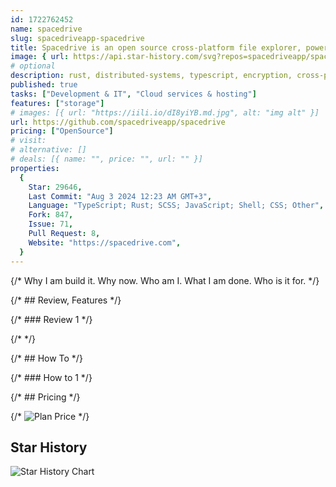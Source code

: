 ```yaml
---
id: 1722762452
name: spacedrive
slug: spacedriveapp-spacedrive
title: Spacedrive is an open source cross-platform file explorer, powered by a virtual distributed filesystem written in Rust.
image: { url: https://api.star-history.com/svg?repos=spacedriveapp/spacedrive }
# optional
description: rust, distributed-systems, typescript, encryption, cross-platform, storage, file-manager,  ,
published: true
tasks: ["Development & IT", "Cloud services & hosting"]
features: ["storage"]
# images: [{ url: "https://iili.io/dI8yiYB.md.jpg", alt: "img alt" }]
url: https://github.com/spacedriveapp/spacedrive
pricing: ["OpenSource"]
# visit:
# alternative: []
# deals: [{ name: "", price: "", url: "" }]
properties:
  {
    Star: 29646,
    Last Commit: "Aug 3 2024 12:23 AM GMT+3",
    Language: "TypeScript; Rust; SCSS; JavaScript; Shell; CSS; Other",
    Fork: 847,
    Issue: 71,
    Pull Request: 8,
    Website: "https://spacedrive.com",
  }
---
```


{/* Why I am build it. Why now. Who am I. What I am done. Who is it for. */}

{/* ## Review, Features */}

{/* ### Review 1 */}

{/* <DetailYoutube videoId="" startTime={0} /> */}

{/* ## How To */}

{/* ### How to 1 */}

{/* ## Pricing */}

{/* <Img src="" alt="Plan Price" /> */}

## Star History

![Star History Chart](https://api.star-history.com/svg?repos=spacedriveapp/spacedrive)
